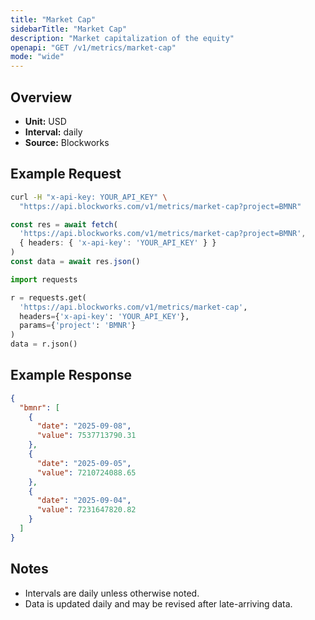```yaml
---
title: "Market Cap"
sidebarTitle: "Market Cap"
description: "Market capitalization of the equity"
openapi: "GET /v1/metrics/market-cap"
mode: "wide"
---
```


## Overview

- **Unit:** USD
- **Interval:** daily
- **Source:** Blockworks

## Example Request

<CodeGroup>

```bash cURL
curl -H "x-api-key: YOUR_API_KEY" \
  "https://api.blockworks.com/v1/metrics/market-cap?project=BMNR"
```

```typescript TypeScript
const res = await fetch(
  'https://api.blockworks.com/v1/metrics/market-cap?project=BMNR',
  { headers: { 'x-api-key': 'YOUR_API_KEY' } }
)
const data = await res.json()
```

```python Python
import requests

r = requests.get(
  'https://api.blockworks.com/v1/metrics/market-cap',
  headers={'x-api-key': 'YOUR_API_KEY'},
  params={'project': 'BMNR'}
)
data = r.json()
```

</CodeGroup>

## Example Response

```json
{
  "bmnr": [
    {
      "date": "2025-09-08",
      "value": 7537713790.31
    },
    {
      "date": "2025-09-05",
      "value": 7210724088.65
    },
    {
      "date": "2025-09-04",
      "value": 7231647820.82
    }
  ]
}
```

## Notes
- Intervals are daily unless otherwise noted.
- Data is updated daily and may be revised after late-arriving data.
